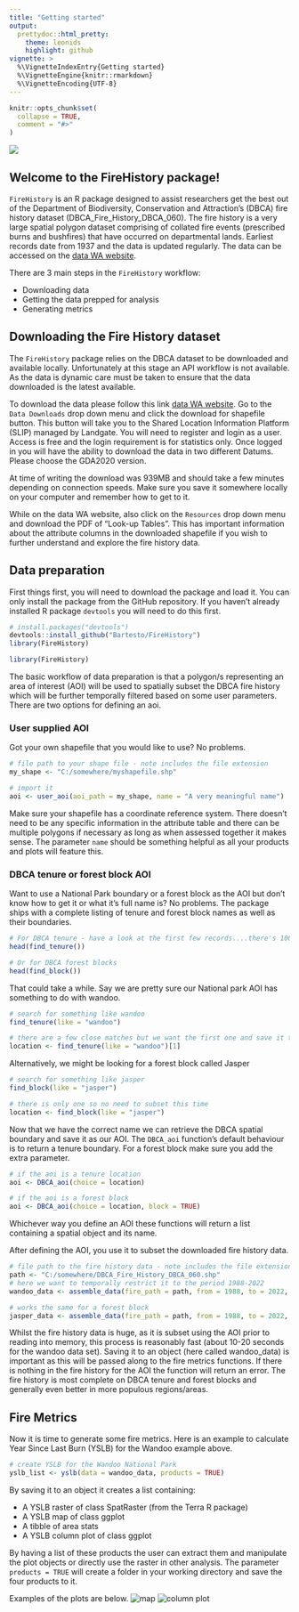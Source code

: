 ```yaml
---
title: "Getting started"
output: 
  prettydoc::html_pretty:
    theme: leonids
    highlight: github
vignette: >
  %\VignetteIndexEntry{Getting started}
  %\VignetteEngine{knitr::rmarkdown}
  %\VignetteEncoding{UTF-8}
---
```


```r
knitr::opts_chunk$set(
  collapse = TRUE,
  comment = "#>"
)
```
![](plots/FireHistory.png)

## Welcome to the FireHistory package!
`FireHistory` is an R package designed to assist researchers get the best out of 
the Department of Biodiversity, Conservation and Attraction's (DBCA) fire history 
dataset (DBCA_Fire_History_DBCA_060). The fire history is a very large spatial 
polygon dataset comprising of collated fire events (prescribed burns and bushfires) 
that have occurred on departmental lands. Earliest records date from 1937 and the 
data is updated regularly. The data can be accessed on the [data WA website](https://catalogue.data.wa.gov.au/dataset/dbca-fire-history).

There are 3 main steps in the `FireHistory` workflow:

* Downloading data
* Getting the data prepped for analysis
* Generating metrics

## Downloading the Fire History dataset
The `FireHistory` package relies on the DBCA dataset to be downloaded and available 
locally. Unfortunately at this stage an API workflow is not available. As the data 
is dynamic care must be taken to ensure that the data downloaded is the latest 
available.

To download the data please follow this link [data WA website](https://catalogue.data.wa.gov.au/dataset/dbca-fire-history). 
Go to the `Data Downloads` drop down menu and click the download for shapefile button. 
This button will take you to the Shared Location Information Platform (SLIP) managed 
by Landgate. You will need to register and login as a user. Access is free and the 
login requirement is for statistics only. Once logged in you will have the ability 
to download the data in two different Datums. Please choose the GDA2020 version.

At time of writing the download was 939MB and should take a few minutes depending 
on connection speeds. Make sure you save it somewhere locally on your computer and 
remember how to get to it.

While on the data WA website, also click on the `Resources` drop down menu and 
download the PDF of "Look-up Tables". This has important information about the 
attribute columns in the downloaded shapefile if you wish to further understand 
and explore the fire history data.

## Data preparation
First things first, you will need to download the package and load it. You can only 
install the package from the GitHub repository. If you haven't already installed 
R package `devtools` you will need to do this first. 
```r
# install.packages("devtools")
devtools::install_github("Bartesto/FireHistory")
library(FireHistory)
```

```r
library(FireHistory)
```
The basic workflow of data preparation is that a polygon/s representing an area of interest 
(AOI) will be used to spatially subset the DBCA fire history which will be further 
temporally filtered based on some user parameters. There are two options for defining 
an aoi.

### User supplied AOI
Got your own shapefile that you would like to use? No problems.
```r
# file path to your shape file - note includes the file extension
my_shape <- "C:/somewhere/myshapefile.shp"

# import it
aoi <- user_aoi(aoi_path = my_shape, name = "A very meaningful name")
```
Make sure your shapefile has a coordinate reference system. There doesn't need 
to be any specific information in the attribute table and there can be multiple 
polygons if necessary as long as when assessed together it makes sense. The parameter 
`name` should be something helpful as all your products and plots will feature this.

### DBCA tenure or forest block AOI
Want to use a National Park boundary or a forest block as the AOI but don't know 
how to get it or what it's full name is? No problems. The package ships with a 
complete listing of tenure and forest block names as well as their boundaries. 
```r
# For DBCA tenure - have a look at the first few records....there's 1000+
head(find_tenure())

# Or for DBCA forest blocks
head(find_block())
```

That could take a while. Say we are pretty sure our National park AOI has something 
to do with wandoo.
```r
# search for something like wandoo
find_tenure(like = "wandoo")

# there are a few close matches but we want the first one and save it to an object
location <- find_tenure(like = "wandoo")[1]
```

Alternatively, we might be looking for a forest block called Jasper
```r
# search for something like jasper
find_block(like = "jasper")

# there is only one so no need to subset this time
location <- find_block(like = "jasper")
```

Now that we have the correct name we can retrieve the DBCA spatial boundary and save it 
as our AOI. The `DBCA_aoi` function's default behaviour is to return a tenure boundary. 
For a forest block make sure you add the extra parameter.
```r
# if the aoi is a tenure location
aoi <- DBCA_aoi(choice = location)

# if the aoi is a forest block
aoi <- DBCA_aoi(choice = location, block = TRUE)
```

Whichever way you define an AOI these functions will return a list containing 
a spatial object and its name.

After defining the AOI, you use it to subset the downloaded fire history data.
```r
# file path to the fire history data - note includes the file extension
path <- "C:/somewhere/DBCA_Fire_History_DBCA_060.shp"
# here we want to temporally restrict it to the period 1988-2022
wandoo_data <- assemble_data(fire_path = path, from = 1988, to = 2022, aoi = aoi)

# works the same for a forest block
jasper_data <- assemble_data(fire_path = path, from = 1988, to = 2022, aoi = aoi)
```

Whilst the fire history data is huge, as it is subset using the AOI prior 
to reading into memory, this process is reasonably fast (about 10-20 seconds for 
the wandoo data set). Saving it to an object (here called wandoo_data) is 
important as this will be passed along to the fire metrics functions. If there is 
nothing in the fire history for the AOI the function will return an error. The 
fire history is most complete on DBCA tenure  and forest blocks and generally 
even better in more populous regions/areas.

## Fire Metrics
Now it is time to generate some fire metrics. Here is an example to calculate 
Year Since Last Burn (YSLB) for the Wandoo example above.
```r
# create YSLB for the Wandoo National Park
yslb_list <- yslb(data = wandoo_data, products = TRUE)
```

By saving it to an object it creates a list containing:

* A YSLB raster of class SpatRaster (from the Terra R package)
* A YSLB map of class ggplot
* A tibble of area stats
* A YSLB column plot of class ggplot

By having a list of these products the user can extract them and manipulate the 
plot objects or directly use the raster in other analysis. The parameter `products = TRUE` 
will create a folder in your working directory and save the four products to it.

Examples of the plots are below.
![map](plots/Wandoo_National_Park_1988-2022_YSLB_map.png)
![column plot](plots/Wandoo_National_Park_1988-2022_YSLB_plot.png)
